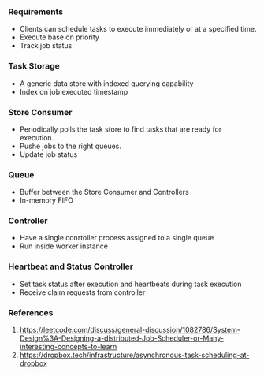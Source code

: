 ### Requirements

- Clients can schedule tasks to execute immediately or at a specified time.
- Execute base on priority
- Track job status

### Task Storage

- A generic data store with indexed querying capability
- Index on job executed timestamp

### Store Consumer

- Periodically polls the task store to find tasks that are ready for execution.
- Pushe jobs to the right queues.
- Update job status

### Queue

- Buffer between the Store Consumer and Controllers
- In-memory FIFO

### Controller

- Have a single conrtoller process assigned to a single queue
- Run inside worker instance

### Heartbeat and Status Controller

- Set task status after execution and heartbeats during task execution
- Receive claim requests from controller

### References 

1. https://leetcode.com/discuss/general-discussion/1082786/System-Design%3A-Designing-a-distributed-Job-Scheduler-or-Many-interesting-concepts-to-learn
2. https://dropbox.tech/infrastructure/asynchronous-task-scheduling-at-dropbox

